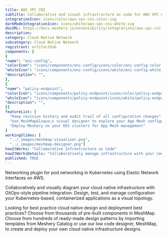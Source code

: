 ```yaml
---
title: AWS VPC CNI
subtitle: Collaborative and visual infrastructure as code for AWS VPC CNI
integrationIcon: icons/color/aws-vpc-cni-color.svg
darkModeIntegrationIcon: icons/white/aws-vpc-cni-white.svg
docURL: https://docs.meshery.io/extensibility/integrations/aws-vpc-cni
description: 
category: Cloud Native Network
subcategory: Cloud Native Network
registrant: artifacthub
components: [
{
"name": "eni-config",
"colorIcon": "icons/components/eni-config/icons/color/eni-config-color.svg",
"whiteIcon": "icons/components/eni-config/icons/white/eni-config-white.svg",
"description": "",
},
{
"name": "policy-endpoint",
"colorIcon": "icons/components/policy-endpoint/icons/color/policy-endpoint-color.svg",
"whiteIcon": "icons/components/policy-endpoint/icons/white/policy-endpoint-white.svg",
"description": "",
}]
featureList: [
  "Keep revision history and audit trail of all configuration changes",
  "Use MeshMap&lsquo;s visual designer to explore your App Mesh configuration",
  "Deploy Meshery on your EKS clusters for App Mesh management"
]
workingSlides: [
  "../_images/meshmap-visualizer.png",
  "../_images/meshmap-designer.png"]
howItWorks: "Collaborative Infrastructure as Code"
howItWorksDetails: "Collaboratively manage infrastructure with your coworkers synchronously sharing the same designs."
published: TRUE
---
```

<p>
Networking plugin for pod networking in Kubernetes using Elastic Network Interfaces on AWS.

</p>
<p>
    Collaboratively and visually diagram your cloud native infrastructure with GitOps-style pipeline integration. Design, test, and manage configuration your Kubernetes-based, containerized applications as a visual topology.
</p>
<p>
    Looking for best practice cloud native design and deployment best practices? Choose from thousands of pre-built components in MeshMap. Choose from hundreds of ready-made design patterns by importing templates from Meshery Catalog or use our low code designer, MeshMap, to create and deploy your own cloud native infrastructure designs.
</p>
